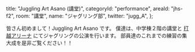   title: "Juggling Art Asano (講堂)",
  categoryId: "performance",
  areaId: "jhs-f2",
  room: "講堂",
  name: "ジャグリング部",
  twitter: "jugg_A",
};

皆さん初めまして！Juggling Art Asano です。
僕達は、中学棟２階の講堂と [打越アリーナ](/map/arena) にてジャグリングの公演を行います。
部員達のこれまでの練習の集大成を是非ご覧ください！！

